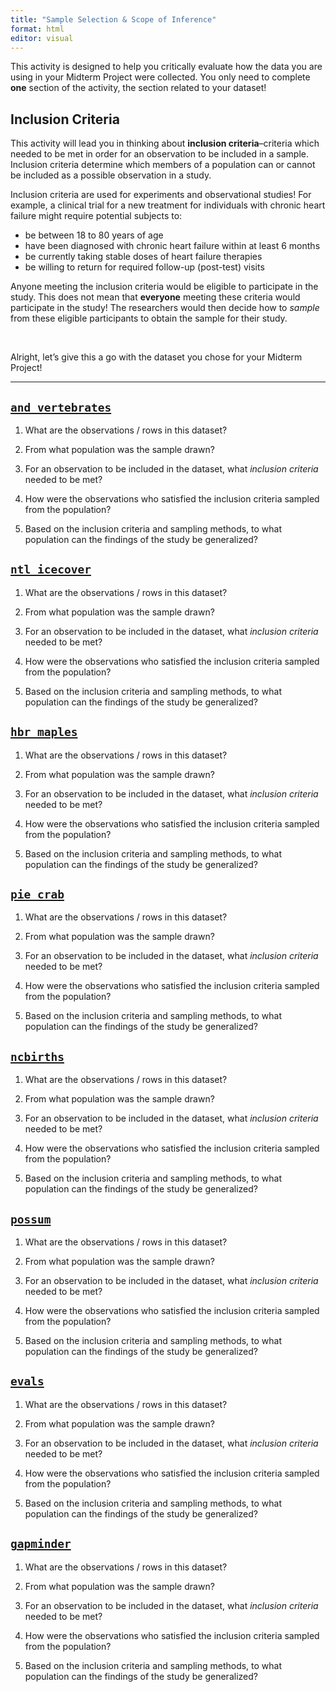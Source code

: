 ```yaml
---
title: "Sample Selection & Scope of Inference"
format: html
editor: visual
---
```


This activity is designed to help you critically evaluate how the data you are using in your Midterm Project were collected. You only need to complete **one** section of the activity, the section related to your dataset!

## Inclusion Criteria

This activity will lead you in thinking about **inclusion criteria**--criteria which needed to be met in order for an observation to be included in a sample. Inclusion criteria determine which members of a population can or cannot be included as a possible observation in a study.

Inclusion criteria are used for experiments and observational studies! For example, a clinical trial for a new treatment for individuals with chronic heart failure might require potential subjects to:

-   be between 18 to 80 years of age
-   have been diagnosed with chronic heart failure within at least 6 months
-   be currently taking stable doses of heart failure therapies
-   be willing to return for required follow-up (post-test) visits

Anyone meeting the inclusion criteria would be eligible to participate in the study. This does not mean that **everyone** meeting these criteria would participate in the study! The researchers would then decide how to *sample* from these eligible participants to obtain the sample for their study.

</br>

Alright, let's give this a go with the dataset you chose for your Midterm Project!

------------------------------------------------------------------------

## [`and_vertebrates`](https://lter.github.io/lterdatasampler/articles/and_vertebrates_vignette.html)

1.  What are the observations / rows in this dataset?

2.  From what population was the sample drawn?

3.  For an observation to be included in the dataset, what *inclusion criteria* needed to be met?

4.  How were the observations who satisfied the inclusion criteria sampled from the population?

5.  Based on the inclusion criteria and sampling methods, to what population can the findings of the study be generalized?

## [`ntl_icecover`](https://lter.github.io/lterdatasampler/articles/ntl_icecover_vignette.html)

1.  What are the observations / rows in this dataset?

2.  From what population was the sample drawn?

3.  For an observation to be included in the dataset, what *inclusion criteria* needed to be met?

4.  How were the observations who satisfied the inclusion criteria sampled from the population?

5.  Based on the inclusion criteria and sampling methods, to what population can the findings of the study be generalized?

## [`hbr_maples`](https://lter.github.io/lterdatasampler/articles/hbr_maples_vignette.html)

1.  What are the observations / rows in this dataset?

2.  From what population was the sample drawn?

3.  For an observation to be included in the dataset, what *inclusion criteria* needed to be met?

4.  How were the observations who satisfied the inclusion criteria sampled from the population?

5.  Based on the inclusion criteria and sampling methods, to what population can the findings of the study be generalized?

## [`pie_crab`](https://lter.github.io/lterdatasampler/articles/pie_crab_vignette.html)

1.  What are the observations / rows in this dataset?

2.  From what population was the sample drawn?

3.  For an observation to be included in the dataset, what *inclusion criteria* needed to be met?

4.  How were the observations who satisfied the inclusion criteria sampled from the population?

5.  Based on the inclusion criteria and sampling methods, to what population can the findings of the study be generalized?

## [`ncbirths`](https://www.openintro.org/data/index.php?data=ncbirths)

1.  What are the observations / rows in this dataset?

2.  From what population was the sample drawn?

3.  For an observation to be included in the dataset, what *inclusion criteria* needed to be met?

4.  How were the observations who satisfied the inclusion criteria sampled from the population?

5.  Based on the inclusion criteria and sampling methods, to what population can the findings of the study be generalized?

## [`possum`](https://www.openintro.org/data/index.php?data=possum)

1.  What are the observations / rows in this dataset?

2.  From what population was the sample drawn?

3.  For an observation to be included in the dataset, what *inclusion criteria* needed to be met?

4.  How were the observations who satisfied the inclusion criteria sampled from the population?

5.  Based on the inclusion criteria and sampling methods, to what population can the findings of the study be generalized?

## [`evals`](https://moderndive.github.io/moderndive/reference/evals.html)

1.  What are the observations / rows in this dataset?

2.  From what population was the sample drawn?

3.  For an observation to be included in the dataset, what *inclusion criteria* needed to be met?

4.  How were the observations who satisfied the inclusion criteria sampled from the population?

5.  Based on the inclusion criteria and sampling methods, to what population can the findings of the study be generalized?

## [`gapminder`](https://cran.r-project.org/web/packages/gapminder/readme/README.html)

1.  What are the observations / rows in this dataset?

2.  From what population was the sample drawn?

3.  For an observation to be included in the dataset, what *inclusion criteria* needed to be met?

4.  How were the observations who satisfied the inclusion criteria sampled from the population?

5.  Based on the inclusion criteria and sampling methods, to what population can the findings of the study be generalized?
